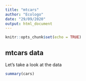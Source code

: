 ```yaml
---
title: "mtcars"
author: "Ecologo"
date: "29/09/2020"
output: html_document
---
```


```r
knitr::opts_chunk$set(echo = TRUE)
```

## mtcars data

Let's take a look at the data

```r
summary(cars)
```